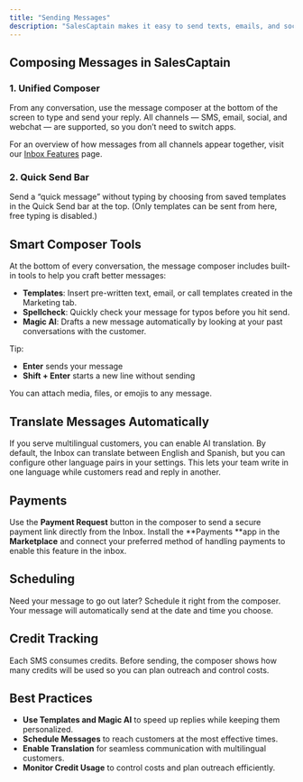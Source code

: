 ```yaml
---
title: "Sending Messages"
description: "SalesCaptain makes it easy to send texts, emails, and social messages from one place. With built-in tools like templates, scheduling, translation, and secure payment requests, your team can respond faster and keep every interaction on-brand."
---
```


## **Composing Messages in SalesCaptain**

### **1. Unified Composer**

From any conversation, use the message composer at the bottom of the screen to type and send your reply. All channels — SMS, email, social, and webchat — are supported, so you don’t need to switch apps.

For an overview of how messages from all channels appear together, visit our <u>Inbox Features</u> page.

### **2. Quick Send Bar**

Send a “quick message” without typing by choosing from saved templates in the Quick Send bar at the top. (Only templates can be sent from here, free typing is disabled.)

## **Smart Composer Tools**

At the bottom of every conversation, the message composer includes built-in tools to help you craft better messages:

- **Templates**: Insert pre-written text, email, or call templates created in the Marketing tab. 
- **Spellcheck**: Quickly check your message for typos before you hit send.
- **Magic AI**: Drafts a new message automatically by looking at your past conversations with the customer.

<Tip>
  Tip:

  - **Enter** sends your message
  - **Shift + Enter** starts a new line without sending
</Tip>

You can attach media, files, or emojis to any message. 

## **Translate Messages Automatically**

If you serve multilingual customers, you can enable AI translation. By default, the Inbox can translate between English and Spanish, but you can configure other language pairs in your settings. This lets your team write in one language while customers read and reply in another.

## **Payments**

Use the **Payment Request** button in the composer to send a secure payment link directly from the Inbox. Install the **Payments **app in the **Marketplace** and connect your preferred method of handling payments to enable this feature in the inbox. 

## **Scheduling**

Need your message to go out later? Schedule it right from the composer. Your message will automatically send at the date and time you choose.

## **Credit Tracking**

Each SMS consumes credits. Before sending, the composer shows how many credits will be used so you can plan outreach and control costs.

## **Best Practices**

- **Use Templates and Magic AI** to speed up replies while keeping them personalized.
- **Schedule Messages** to reach customers at the most effective times.
- **Enable Translation** for seamless communication with multilingual customers.
- **Monitor Credit Usage** to control costs and plan outreach efficiently.
